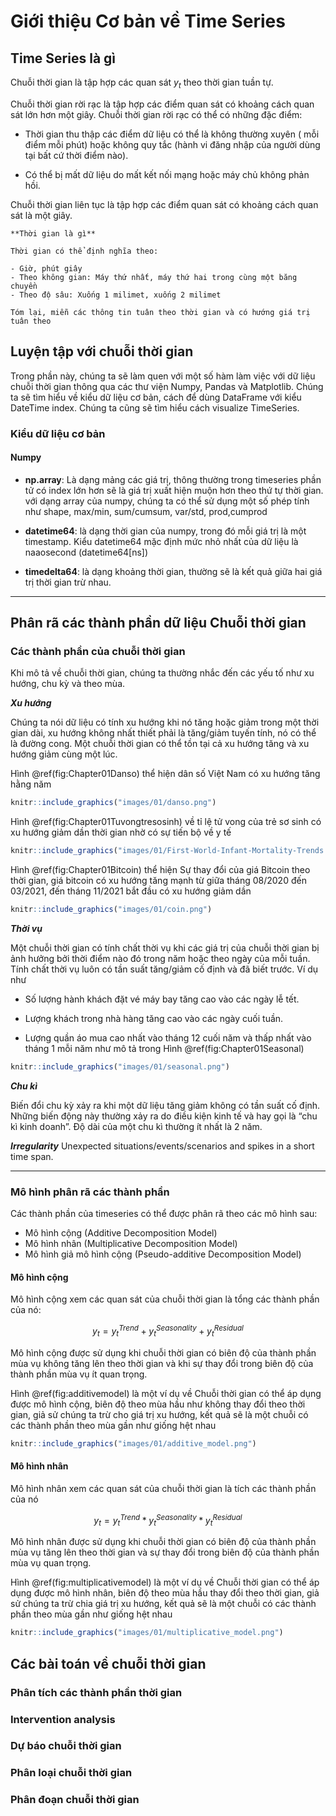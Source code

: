 # Giới thiệu Cơ bản về Time Series
## Time Series là gì
Chuỗi thời gian là tập hợp các quan sát $y_t$ theo thời gian tuần tự.

Chuỗi thời gian rời rạc là tập hợp các điểm quan sát có khoảng cách quan sát lớn hơn một giây. Chuỗi thời gian rời rạc có thể có những đặc điểm:

- Thời gian thu thập các điểm dữ liệu có thể là không thường xuyên ( mỗi điểm mỗi phút) hoặc không quy tắc (hành vi đăng nhập của người dùng tại bất cứ thời điểm nào).

- Có thể bị mất dữ liệu do mất kết nối mạng hoặc máy chủ không phản hồi.

Chuỗi thời gian liên tục là tập hợp các điểm quan sát có khoảng cách quan sát là một giây.

```{block2, type='rmdnote'}
**Thời gian là gì**

Thời gian có thể định nghĩa theo:

- Giờ, phút giây
- Theo không gian: Máy thứ nhất, máy thứ hai trong cùng một băng chuyền
- Theo độ sâu: Xuống 1 milimet, xuống 2 milimet

Tóm lại, miễn các thông tin tuân theo thời gian và có hướng giá trị tuân theo 
```

## Luyện tập với chuỗi thời gian

Trong phần này, chúng ta sẽ làm quen với một số hàm làm việc với dữ liệu chuỗi thời gian thông qua các thư viện Numpy, Pandas và Matplotlib. Chúng ta sẽ tìm hiểu về kiểu dữ liệu cơ bản, cách để dùng DataFrame với kiểu DateTime index. Chúng ta cũng sẽ tìm hiểu cách visualize TimeSeries.

### Kiểu dữ liệu cơ bản

#### Numpy

- **np.array**: Là dạng mảng các giá trị, thông thường trong timeseries phần tử có index lớn hơn sẽ là giá trị xuất hiện muộn hơn theo thứ tự thời gian. với dạng array của numpy, chúng ta có thể sử dụng một số phép  tính như shape, max/min, sum/cumsum, var/std, prod,cumprod

- **datetime64**: là dạng thời gian của numpy, trong đó mỗi giá trị là một timestamp. Kiểu datetime64 mặc định mức nhỏ nhất của dữ liệu là naaosecond (datetime64[ns])

- **timedelta64**: là dạng khoảng thời gian, thường sẽ là kết quả giữa hai giá trị thời gian trừ nhau.

---

## Phân rã các thành phần dữ liệu Chuỗi thời gian


### Các thành phần của chuỗi thời gian

Khi mô tả về chuỗi thời gian, chúng ta thường nhắc đến các yếu tố như xu hướng, chu kỳ và theo mùa.

***Xu hướng***

Chúng ta nói dữ liệu có tính xu hướng khi nó tăng hoặc giảm trong một thời gian dài, xu hướng không nhất thiết phải là tăng/giảm tuyến tính, nó có thể là đường cong. Một chuỗi thời gian có thể tồn tại cả xu hướng tăng và xu hướng giảm cùng một lúc.

Hình \@ref(fig:Chapter01Danso) thể hiện dân số Việt Nam có xu hướng tăng hằng năm

```{r  Chapter01Danso, echo=FALSE,  message=FALSE, warning=FALSE, fig.cap="Dân số Việt Nam", out.width="100%", fig.align="center"}
knitr::include_graphics("images/01/danso.png")
```

Hình \@ref(fig:Chapter01Tuvongtresosinh) về tỉ lệ tử vong của trẻ sơ sinh có xu hướng giảm dần thời gian nhờ có sự tiến bộ về y tế

```{r  Chapter01Tuvongtresosinh, echo=FALSE,  message=FALSE, warning=FALSE, fig.cap="Tỉ lệ tử vong của trẻ sơ sinh", out.width="100%", fig.align="center"}
knitr::include_graphics("images/01/First-World-Infant-Mortality-Trends.jpg")
```
Hình \@ref(fig:Chapter01Bitcoin) thể hiện Sự thay đổi của giá Bitcoin theo thời gian, giá bitcoin có xu hướng tăng mạnh từ giữa tháng 08/2020 đến 03/2021, đến tháng 11/2021 bắt đầu có xu hướng giảm dần
```{r  Chapter01Bitcoin, echo=FALSE,  message=FALSE, warning=FALSE, fig.cap="Sự thay đổi giá Bitcoin theo thời gian", out.width="100%", fig.align="center"}
knitr::include_graphics("images/01/coin.png")
```

***Thời vụ***

Một chuỗi thời gian có tính chất thời vụ khi các giá trị của chuỗi thời gian bị ảnh hưởng bởi thời điểm nào đó trong năm hoặc theo ngày của mỗi tuần. Tính chất thời vụ luôn có tần suất tăng/giảm cố định và đã biết trước.
Ví dụ như

- Số lượng hành khách đặt vé máy bay tăng cao vào các ngày lễ tết.

- Lượng khách trong nhà hàng tăng cao vào các ngày cuối tuần.

- Lượng quần áo mua cao nhất vào tháng 12 cuối năm và thấp nhất vào tháng 1 mỗi năm như mô tả trong Hình \@ref(fig:Chapter01Seasonal)

```{r Chapter01Seasonal, echo=FALSE,  message=FALSE, warning=FALSE, fig.cap="Lượng quán áo bán ra", out.width="100%", fig.align="center"}
knitr::include_graphics("images/01/seasonal.png")
```

***Chu kì***

Biến đổi chu kỳ xảy ra khi một dữ liệu tăng giảm không có tần suất cố định. Những biến động này thường xảy ra do điều kiện kinh tế và hay gọi là "chu kì kinh doanh". Độ dài của một chu kì thường ít nhất là 2 năm.


***Irregularity***
Unexpected situations/events/scenarios and spikes in a short time span.

---

### Mô hình phân rã các thành phần 

Các thành phần của timeseries có thể được phân rã theo các mô hình sau:

- Mô hình cộng (Additive Decomposition Model)
- Mô hình nhân (Multiplicative Decomposition Model)
- Mô hình giả mô hình cộng (Pseudo-additive Decomposition Model)

#### Mô hình cộng

Mô hình cộng xem các quan sát của chuỗi thời gian là tổng các thành phần của nó:

$$
y_t = y^{Trend}_t + y^{Seasonality}_t + y^{Residual}_t
$$

Mô hình cộng được sử dụng khi chuỗi thời gian có biên độ của thành phần mùa vụ không tăng lên theo thời gian và khi sự thay đổi trong biên độ của thành phần mùa vụ ít quan trọng.

Hình \@ref(fig:additivemodel) là một ví dụ về Chuỗi thời gian có thể áp dụng được mô hình cộng, biên độ theo mùa hầu như không thay đổi theo thời gian, giả sử chúng ta trừ cho giá trị xu hướng, kết quả sẽ là một chuỗi có các thành phần theo mùa gần như giống hệt nhau

```{r  additivemodel, echo=FALSE,  message=FALSE, warning=FALSE, fig.cap="Ví dụ về Mô hình cộng", out.width="100%", fig.align="center"}
knitr::include_graphics("images/01/additive_model.png")
```

#### Mô hình nhân

Mô hình nhân xem các quan sát của chuỗi thời gian là tích các thành phần của nó

$$
y_t = y^{Trend}_t * y^{Seasonality}_t * y^{Residual}_t
$$

Mô hình nhân được sử dụng khi chuỗi thời gian có biên độ của thành phần mùa vụ tăng lên theo thời gian và sự thay đổi trong biên độ của thành phần mùa vụ quan trọng.

Hình \@ref(fig:multiplicativemodel) là một ví dụ về Chuỗi thời gian có thể áp dụng được mô hình nhân, biên độ theo mùa hầu thay đổi theo thời gian, giả sử chúng ta trừ chia giá trị xu hướng, kết quả sẽ là một chuỗi có các thành phần theo mùa gần như giống hệt nhau


```{r  multiplicativemodel, echo=FALSE,  message=FALSE, warning=FALSE, fig.cap="Ví dụ về Mô hình nhân", out.width="100%", fig.align="center"}
knitr::include_graphics("images/01/multiplicative_model.png")
```

## Các bài toán về chuỗi thời gian

### Phân tích các thành phần thời gian

### Intervention analysis

### Dự báo chuỗi thời gian

### Phân loại chuỗi thời gian

### Phân đoạn chuỗi thời gian